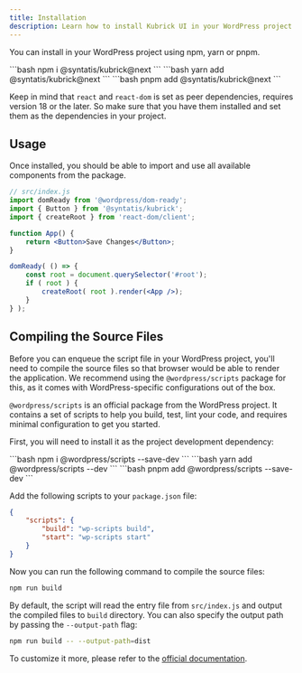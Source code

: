 ```yaml
---
title: Installation
description: Learn how to install Kubrick UI in your WordPress project.
---
```



You can install in your WordPress project using npm, yarn or pnpm.

<Tabs syncKey="package-manager">
	<TabItem label="npm" icon="seti:npm">
```bash
npm i @syntatis/kubrick@next
```
	</TabItem>
	<TabItem label="yarn" icon="seti:yarn">
```bash
yarn add @syntatis/kubrick@next
```
	</TabItem>
	<TabItem label="pnpm" icon="pnpm">
```bash
pnpm add @syntatis/kubrick@next
```
	</TabItem>
</Tabs>

Keep in mind that `react` and `react-dom` is set as peer dependencies, requires version 18 or the later. So make sure that you have them installed and set them as the dependencies in your project.


## Usage

Once installed, you should be able to import and use all available components from the package.

```jsx
// src/index.js
import domReady from '@wordpress/dom-ready';
import { Button } from '@syntatis/kubrick';
import { createRoot } from 'react-dom/client';

function App() {
	return <Button>Save Changes</Button>;
}

domReady( () => {
	const root = document.querySelector('#root');
	if ( root ) {
		createRoot( root ).render(<App />);
	}
} );
```

## Compiling the Source Files

Before you can enqueue the script file in your WordPress project, you'll need to compile the source files so that browser would be able to render the application. We recommend using the `@wordpress/scripts` package for this, as it comes with WordPress-specific configurations out of the box.

`@wordpress/scripts` is an official package from the WordPress project. It contains a set of scripts to help you build, test, lint your code, and requires minimal configuration to get you started.

First, you will need to install it as the project development dependency:

<Tabs syncKey="package-manager">
	<TabItem label="npm" icon="seti:npm">
		```bash
		npm i @wordpress/scripts --save-dev
		```
	</TabItem>
	<TabItem label="yarn" icon="seti:yarn">
		```bash
		yarn add @wordpress/scripts --dev
		```
	</TabItem>
	<TabItem label="pnpm" icon="pnpm">
	```bash
	pnpm add @wordpress/scripts --save-dev
	```
	</TabItem>
</Tabs>

Add the following scripts to your `package.json` file:

```json
{
	"scripts": {
		"build": "wp-scripts build",
		"start": "wp-scripts start"
	}
}
```

Now you can run the following command to compile the source files:

```bash
npm run build
```

By default, the script will read the entry file from `src/index.js` and output the compiled files to `build` directory. You can also specify the output path by passing the `--output-path` flag:

```bash
npm run build -- --output-path=dist
```

To customize it more, please refer to the [official documentation](https://developer.wordpress.org/block-editor/packages/packages-scripts/).
